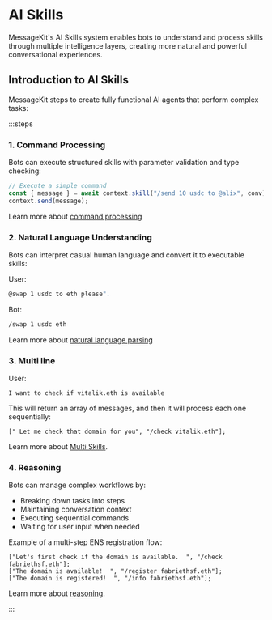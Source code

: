 # AI Skills

MessageKit's AI Skills system enables bots to understand and process skills through multiple intelligence layers, creating more natural and powerful conversational experiences.

## Introduction to AI Skills

MessageKit steps to create fully functional AI agents that perform complex tasks:

:::steps

### 1. Command Processing

Bots can execute structured skills with parameter validation and type checking:

```jsx
// Execute a simple command
const { message } = await context.skill("/send 10 usdc to @alix", conv);
context.send(message);
```

Learn more about [command processing](/skills/commands)

### 2. Natural Language Understanding

Bots can interpret casual human language and convert it to executable skills:

User:

```bash
@swap 1 usdc to eth please".
```

Bot:

```bash
/swap 1 usdc eth
```

Learn more about [natural language parsing](/skills/natural)

### 3. Multi line

User:

```
I want to check if vitalik.eth is available
```

This will return an array of messages, and then it will process each one sequentially:

```tsx [gpt.ts]
[" Let me check that domain for you", "/check vitalik.eth"];
```

Learn more about [Multi Skills](/skills/multi-skills.mdx).

### 4. Reasoning

Bots can manage complex workflows by:

- Breaking down tasks into steps
- Maintaining conversation context
- Executing sequential commands
- Waiting for user input when needed

Example of a multi-step ENS registration flow:

```tsx
["Let's first check if the domain is available.  ", "/check fabriethsf.eth"];
["The domain is available!  ", "/register fabriethsf.eth"];
["The domain is registered!  ", "/info fabriethsf.eth"];
```

Learn more about [reasoning](/skills/reasoning.mdx).

:::
